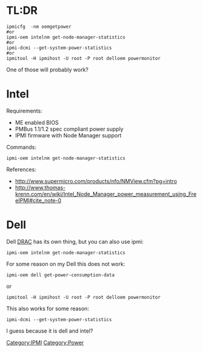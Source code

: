 = TL:DR =
 ipmicfg  -nm oemgetpower
 #or 
 ipmi-oem intelnm get-node-manager-statistics
 #or
 ipmi-dcmi --get-system-power-statistics
 #or
 ipmitool -H ipmihost -U root -P root delloem powermonitor
One of those will probably work?

= Intel =
Requirements:
* ME enabled BIOS
* PMBus 1.1/1.2 spec compliant power supply
* IPMI firmware with Node Manager support
Commands:
 ipmi-oem intelnm get-node-manager-statistics
References:
* http://www.supermicro.com/products/nfo/NMView.cfm?pg=intro
* http://www.thomas-krenn.com/en/wiki/Intel_Node_Manager_power_measurement_using_FreeIPMI#cite_note-0

= Dell =
Dell [[DRAC]] has its own thing, but you can also use ipmi:
 ipmi-oem intelnm get-node-manager-statistics

For some reason on my Dell this does not work:
 ipmi-oem dell get-power-consumption-data
or 
 ipmitool -H ipmihost -U root -P root delloem powermonitor

This also works for some reason:
 ipmi-dcmi --get-system-power-statistics

I guess because it is dell and intel?
[[Category:IPMI]][[Category:Power]]